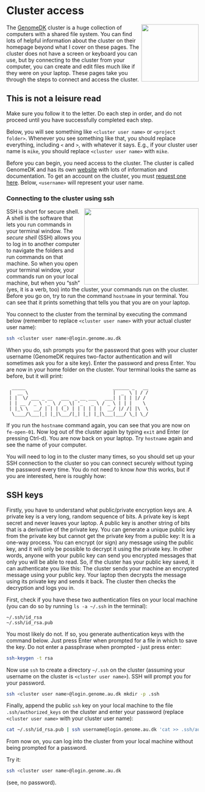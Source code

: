 
# Cluster access

<img src="https://icon-library.com/images/62418-database-icons-virtual-servers-computer-private-server.png" align="right" width="150"  />

The [GenomeDK](https://genome.au.dk/) cluster is a huge collection of computers with a shared file system. You can find lots of helpful information about the cluster on their homepage beyond what I cover on these pages. The cluster does not have a screen or keyboard you can use, but by connecting to the cluster from your computer, you can create and edit files much like if they were on your laptop. These pages take you through the steps to connect and access the cluster.

::: {.callout-warning}

## This is not a leisure read

Make sure you follow it to the letter. Do each step in order, and do not proceed until you have successfully completed each step.

:::

Below, you will see something like `<cluster user name>` or `<project folder>`. Whenever you see something like that, you should replace everything, including `<` and `>`, with whatever it says. E.g., if your cluster user name is `mike`, you should replace `<cluster user name>` with `mike`.

Before you can begin, you need access to the cluster. The cluster is called GenomeDK and has its own [website](https://genome.au.dk) with lots of information and documentation. To get an account on the cluster, you must [request one here](https://genome.au.dk/docs/getting-started/#request-access). Below, `<username>` will represent your user name.

### Connecting to the cluster using ssh

<img src="https://atulhost.com/wp-content/uploads/2020/04/ssh.png" align="right" width="300" height="200" />

SSH is short for secure shell. A shell is the software that lets you run commands in your terminal window. The *secure shell* (SSH) allows you to log in to another computer to navigate the folders and run commands on that machine. So when you open your terminal window, your commands run on your local machine, but when you "ssh" (yes, it is a verb, too) into the cluster, your commands run on the cluster. Before you go on, try to run the command `hostname` in your terminal. You can see that it prints something that tells you that you are on your laptop. 

You connect to the cluster from the terminal by executing the command below (remember to replace `<cluster user name>` with your actual cluster user name):

```.bash
ssh <cluster user name>@login.genome.au.dk
```

When you do, ssh prompts you for the password that goes with your cluster username (GenomeDK requires two-factor authentication and will sometimes ask you for a site key). Enter the password and press Enter. You are now in your home folder on the cluster. Your terminal looks the same as before, but it will print:

```
  _____                                ______ _   __
 |  __ \                               |  _  \ | / /
 | |  \/ ___ _ __   ___  _ __ ___   ___| | | | |/ /
 | | __ / _ \ '_ \ / _ \| '_ ` _ \ / _ \ | | |    \
 | |_\ \  __/ | | | (_) | | | | | |  __/ |/ /| |\  \
  \____/\___|_| |_|\___/|_| |_| |_|\___|___/ \_| \_/
```

If you run the `hostname` command again, you can see that you are now on `fe-open-01`. Now log out of the cluster again by typing `exit` and Enter (or pressing  Ctrl-d). You are now back on your laptop. Try `hostname` again and see the name of your computer.



You will need to log in to the cluster many times, so you should set up your SSH connection to the cluster so you can connect securely without typing the password every time. You do not need to know *how* this works, but if you are interested, here is roughly how:

::: {.callout-note}

## SSH keys

Firstly, you have to understand what public/private encryption keys are. A private key is a very long, random sequence of bits. A private key is kept secret and never leaves your laptop. A public key is another string of bits that is a derivative of the private key. You can generate a unique public key from the private key but cannot get the private key from a public key: It is a one-way process. You can encrypt (or sign) any message using the public key, and it will only be possible to decrypt it using the private key. In other words, anyone with your public key can send you encrypted messages that only you will be able to read. So, if the cluster has your public key saved, it can authenticate you like this: The cluster sends your machine an encrypted message using your public key. Your laptop then decrypts the message using its private key and sends it back. The cluster then checks the decryption and logs you in.

:::

First, check if you have these two authentication files on your local machine (you can do so by running `ls -a ~/.ssh` in the terminal):

```
~/.ssh/id_rsa
~/.ssh/id_rsa.pub
```

You most likely do not. If so, you generate authentication keys with the command below. Just press Enter when prompted for a file in which to save the key. Do not enter a passphrase when prompted - just press enter:

```.bash
ssh-keygen -t rsa

```

Now use `ssh` to create a directory `~/.ssh` on the cluster (assuming your username on the cluster is `<cluster user name>`). SSH will prompt you for your password.

```.bash
ssh <cluster user name>@login.genome.au.dk mkdir -p .ssh
```

Finally, append the public `ssh` key on your local machine to the file `.ssh/authorized_keys` on the cluster and enter your password (replace `<cluster user name>` with your cluster user name):

```.bash
cat ~/.ssh/id_rsa.pub | ssh username@login.genome.au.dk 'cat >> .ssh/authorized_keys'
```

From now on, you can log into the cluster from your local machine without being prompted for a password.

Try it:

```.bash
ssh <cluster user name>@login.genome.au.dk
```

(see, no password).

